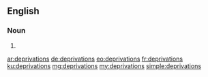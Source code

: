 ==English==

===Noun===
{{head|en|plural}}

# {{plural of|deprivation|lang=en|nocat=1}}

[[ar:deprivations]]
[[de:deprivations]]
[[eo:deprivations]]
[[fr:deprivations]]
[[ku:deprivations]]
[[mg:deprivations]]
[[my:deprivations]]
[[simple:deprivations]]